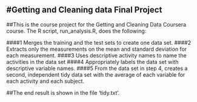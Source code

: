 #Getting and Cleaning data Final Project
---

##This is the course project for the Getting and Cleaning Data Coursera course. The R script, run_analysis.R, does the following:

####1    Merges the training and the test sets to create one data set.
####2    Extracts only the measurements on the mean and standard deviation for each measurement.
####3    Uses descriptive activity names to name the activities in the data set
####4    Appropriately labels the data set with descriptive variable names.
####5    From the data set in step 4, creates a second, independent tidy data set with the average of each variable for each activity and each subject.

##The end result is shown in the file 'tidy.txt'.